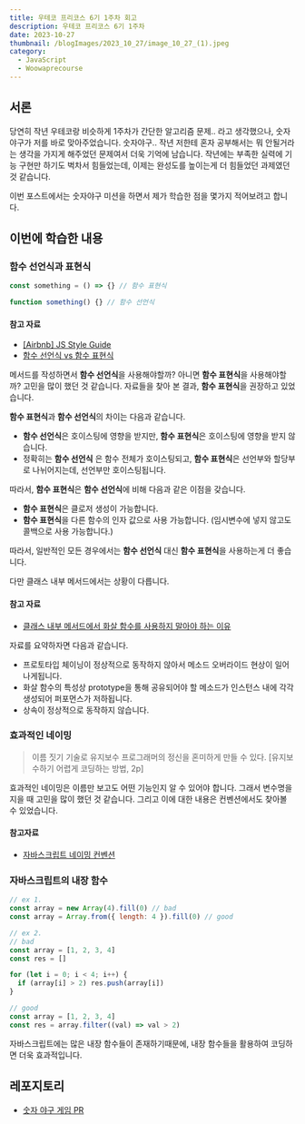```yaml
---
title: 우테코 프리코스 6기 1주차 회고
description: 우테코 프리코스 6기 1주차
date: 2023-10-27
thumbnail: /blogImages/2023_10_27/image_10_27_(1).jpeg
category:
  - JavaScript
  - Woowaprecourse
---
```


## 서론

당연히 작년 우테코랑 비슷하게 1주차가 간단한 알고리즘 문제.. 라고 생각했으나, 숫자야구가 저를 바로 맞아주었습니다.
숫자야구.. 작년 저한테 혼자 공부해서는 뭐 안될거라는 생각을 가지게 해주었던 문제여서 더욱 기억에 남습니다.
작년에는 부족한 실력에 기능 구현만 하기도 벅차서 힘들었는데, 이제는 완성도를 높이는게 더 힘들었던 과제였던 것 같습니다.

이번 포스트에서는 숫자야구 미션을 하면서 제가 학습한 점을 몇가지 적어보려고 합니다.

## 이번에 학습한 내용

### 함수 선언식과 표현식

```js showLineNumbers
const something = () => {} // 함수 표현식

function something() {} // 함수 선언식
```

#### 참고 자료

- [[Airbnb] JS Style Guide](https://github.com/airbnb/javascript#functions--declarations)
- [함수 선언식 vs 함수 표현식](https://m.blog.naver.com/mym0404/221790792696)

메서드를 작성하면서 **함수 선언식**을 사용해야할까? 아니면 **함수 표현식**을 사용해야할까? 고민을 많이 했던 것 같습니다.
자료들을 찾아 본 결과, **함수 표현식**을 권장하고 있었습니다.

**함수 표현식**과 **함수 선언식**의 차이는 다음과 같습니다.

- **함수 선언식**은 호이스팅에 영향을 받지만, **함수 표현식**은 호이스팅에 영향을 받지 않습니다.
- 정확히는 **함수 선언식** 은 함수 전체가 호이스팅되고, **함수 표현식**은 선언부와 할당부로 나뉘어지는데, 선언부만 호이스팅됩니다.

따라서, **함수 표현식**은 **함수 선언식**에 비해 다음과 같은 이점을 갖습니다.

- **함수 표현식**은 클로저 생성이 가능합니다.
- **함수 표현식**을 다른 함수의 인자 값으로 사용 가능합니다. (임시변수에 넣지 않고도 콜백으로 사용 가능합니다.)

따라서, 일반적인 모든 경우에서는 **함수 선언식** 대신 **함수 표현식**을 사용하는게 더 좋습니다.

다만 클래스 내부 메서드에서는 상황이 다릅니다.

#### 참고 자료

- [클래스 내부 메서드에서 화살 함수를 사용하지 말아야 하는 이유](https://simsimjae.medium.com/class%EC%97%90%EC%84%9C-arrow-function%EC%9D%84-%EC%82%AC%EC%9A%A9%ED%95%98%EC%A7%80-%EB%A7%90%EC%95%84%EC%95%BC%ED%95%98%EB%8A%94-%EC%9D%B4%EC%9C%A0-8c6ad4aa4bc4)

자료를 요약하자면 다음과 같습니다.

- 프로토타입 체이닝이 정상적으로 동작하지 않아서 메소드 오버라이드 현상이 일어나게됩니다.
- 화살 함수의 특성상 prototype을 통해 공유되어야 할 메소드가 인스턴스 내에 각각 생성되어 퍼포먼스가 저하됩니다.
- 상속이 정상적으로 동작하지 않습니다.

### 효과적인 네이밍

> 이름 짓기 기술로 유지보수 프로그래머의 정신을 혼미하게 만들 수 있다.
> [유지보수하기 어렵게 코딩하는 방법, 2p]

효과적인 네이밍은 이름만 보고도 어떤 기능인지 알 수 있어야 합니다. 그래서 변수명을 지을 때 고민을 많이 했던 것 같습니다.
그리고 이에 대한 내용은 컨벤션에서도 찾아볼 수 있었습니다.

#### 참고자료

- [자바스크립트 네이밍 컨벤션](https://velog.io/@cada/%EC%9E%90%EB%B0%94%EC%8A%A4%ED%81%AC%EB%A6%BD%ED%8A%B8-%EC%8A%A4%ED%83%80%EC%9D%BC-%EA%B0%80%EC%9D%B4%EB%93%9C-%EB%84%A4%EC%9D%B4%EB%B0%8D-%EC%BB%A8%EB%B2%A4%EC%85%98-%ED%8E%B8)

### 자바스크립트의 내장 함수

```js
// ex 1.
const array = new Array(4).fill(0) // bad
const array = Array.from({ length: 4 }).fill(0) // good

// ex 2.
// bad
const array = [1, 2, 3, 4]
const res = []

for (let i = 0; i < 4; i++) {
  if (array[i] > 2) res.push(array[i])
}

// good
const array = [1, 2, 3, 4]
const res = array.filter((val) => val > 2)
```

자바스크립트에는 많은 내장 함수들이 존재하기때문에, 내장 함수들을 활용하여 코딩하면 더욱 효과적입니다.

## 레포지토리

- [숫자 야구 게임 PR](https://github.com/woowacourse-precourse/javascript-baseball-6/pull/91)
